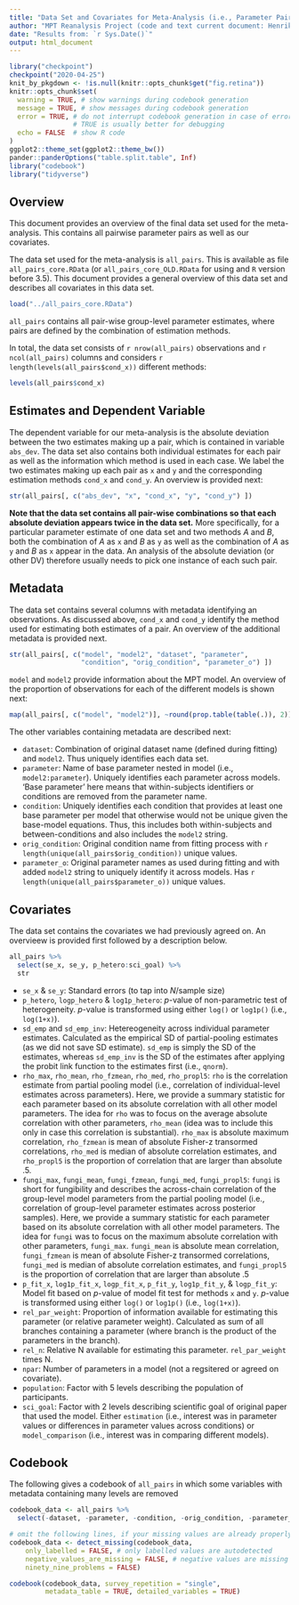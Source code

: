 ```yaml
---
title: "Data Set and Covariates for Meta-Analysis (i.e., Parameter Pairs across Methods)"
author: "MPT Reanalysis Project (code and text current document: Henrik Singmann)"
date: "Results from: `r Sys.Date()`"
output: html_document
---
```


```r
library("checkpoint")
checkpoint("2020-04-25")
knit_by_pkgdown <- !is.null(knitr::opts_chunk$get("fig.retina"))
knitr::opts_chunk$set(
  warning = TRUE, # show warnings during codebook generation
  message = TRUE, # show messages during codebook generation
  error = TRUE, # do not interrupt codebook generation in case of errors,
                # TRUE is usually better for debugging
  echo = FALSE  # show R code
)
ggplot2::theme_set(ggplot2::theme_bw())
pander::panderOptions("table.split.table", Inf)
library("codebook")
library("tidyverse")
```

## Overview

This document provides an overview of the final data set used for the
meta-analysis. This contains all pairwise parameter pairs as well as our
covariates.

The data set used for the meta-analysis is `all_pairs`. This is available as file `all_pairs_core.RData` (or
`all_pairs_core_OLD.RData` for using and `R` version before 3.5). This document
provides a general overview of this data set and describes all covariates in this data set.

```r
load("../all_pairs_core.RData")
```

`all_pairs` contains all pair-wise group-level parameter estimates, where pairs are defined by the combination of estimation methods.   

In total, the data set consists of `r nrow(all_pairs)` observations and `r ncol(all_pairs)` columns and considers `r length(levels(all_pairs$cond_x))` different methods:

```r
levels(all_pairs$cond_x)
```


## Estimates and Dependent Variable

The dependent variable for our meta-analysis is the absolute deviation between the two estimates making up a pair, which is contained in variable `abs_dev`. The data set also contains both individual estimates for each pair as well as the information which method is used in each case. We label the two estimates making up each pair as `x` and `y` and the corresponding estimation methods `cond_x` and `cond_y`. An overview is provided next:

```r
str(all_pairs[, c("abs_dev", "x", "cond_x", "y", "cond_y") ])
```

**Note that the data set contains all pair-wise combinations so that each absolute deviation appears twice in the data set.** More specifically, for a particular parameter estimate of one data set and two methods *A* and *B*, both the combination of *A* as `x` and *B* as `y` as well as the combination of *A* as `y` and *B* as `x` appear in the data. An analysis of the absolute deviation (or other DV) therefore usually needs to pick one instance of each such pair. 

## Metadata

The data set contains several columns with metadata identifying an observations. As discussed above, `cond_x` and `cond_y` identify the method used for estimating both estimates of a pair. An overview of the additional metadata is provided next.

```r
str(all_pairs[, c("model", "model2", "dataset", "parameter",
                  "condition", "orig_condition", "parameter_o") ])
```

`model` and `model2` provide information about the MPT model. An overview of the proportion of observations for each of the different models is shown next:

```r
map(all_pairs[, c("model", "model2")], ~round(prop.table(table(.)), 2))
```

The other variables containing metadata are described next:

- `dataset`: Combination of original dataset name (defined during fitting) and `model2`. Thus uniquely identifies each data set.
- `parameter`: Name of base parameter nested in model (i.e., `model2:parameter`). Uniquely identifies each parameter across models. 'Base parameter' here means that within-subjects identifiers or conditions are removed from the parameter name. 
- `condition`: Uniquely identifies each condition that provides at least one base parameter per model that otherwise would not be unique given the base-model equations. Thus, this includes both within-subjects and between-conditions and also includes the `model2` string.
- `orig_condition`: Original condition name from fitting process with `r length(unique(all_pairs$orig_condition))` unique values. 
- `parameter_o`: Original parameter names as used during fitting and with added `model2` string to uniquely identify it across models. Has `r length(unique(all_pairs$parameter_o))` unique values. 

## Covariates

The data set contains the covariates we had previously agreed on. An overvieew is provided first followed by a description below.

```r
all_pairs %>% 
  select(se_x, se_y, p_hetero:sci_goal) %>% 
  str
```

- `se_x` & `se_y`: Standard errors (to tap into $N$/sample size)
- `p_hetero`, `logp_hetero` & `log1p_hetero`:  $p$-value of non-parametric test of heterogeneity. $p$-value is transformed using either `log()` or `log1p()` (i.e.,  `log(1+x)`).
- `sd_emp` and `sd_emp_inv`: Hetereogeneity across individual parameter estimates. Calculated as the empirical SD of partial-pooling estimates (as we did not save SD estimate). `sd_emp` is simply the SD of the estimates, whereas `sd_emp_inv` is the SD of the estimates after applying the probit link function to the estimates first (i.e., `qnorm`).
- `rho_max`, `rho_mean`, `rho_fzmean`, `rho_med`, `rho_propl5`: `rho` is the correlation estimate from partial pooling model (i.e., correlation of individual-level estimates across parameters). Here, we provide a summary statistic for each parameter based on its absolute correlation with all other model parameters. The idea for `rho` was to focus on the average absolute correlation with other parameters,  `rho_mean` (idea was to include this only in case this correlation is substantial). `rho_max` is absolute maximum correlation, `rho_fzmean` is mean of absolute Fisher-z transormed correlations, `rho_med` is median of absolute correlation estimates, and `rho_propl5` is the proportion of correlation that are larger than absolute .5.
- `fungi_max`, `fungi_mean`, `fungi_fzmean`, `fungi_med`, `fungi_propl5`: `fungi` is short for fungibility and describes the across-chain correlation of the group-level model parameters from the partial pooling model (i.e., correlation of group-level parameter estimates across posterior samples). Here, we provide a summary statistic for each parameter based on its absolute correlation with all other model parameters. The idea for `fungi` was to focus on the maximum absolute correlation with other parameters,  `fungi_max`. `fungi_mean` is absolute mean correlation, `fungi_fzmean` is mean of absolute Fisher-z transormed correlations, `fungi_med` is median of absolute correlation estimates, and `fungi_propl5` is the proportion of correlation that are larger than absolute .5
- `p_fit_x`, `log1p_fit_x`, `logp_fit_x`, `p_fit_y`, `log1p_fit_y`, & `logp_fit_y`: Model fit based on $p$-value of model fit test for methods `x` and `y`. $p$-value is transformed using either `log()` or `log1p()` (i.e.,  `log(1+x)`).
- `rel_par_weight`: Proportion of information available for estimating this parameter (or relative parameter weight). Calculated as sum of all branches containing a parameter (where branch is the product of the parameters in the branch).
- `rel_n`: Relative N available for estimating this parameter. `rel_par_weight` times N.
- `npar`: Number of parameters in a model (not a regsitered or agreed on covariate).
- `population`: Factor with 5 levels describing the population of participants.
- `sci_goal`: Factor with 2 levels describing scientific goal of original paper that used the model. Either `estimation` (i.e., interest was in parameter values or differences in parameter values across conditions) or `model_comparison` (i.e., interest was in comparing different models).

## Codebook

The following gives a codebook of `all_pairs` in which some variables with metadata containing many levels are removed

```r
codebook_data <- all_pairs %>% 
  select(-dataset, -parameter, -condition, -orig_condition, -parameter_o)
```

```r
# omit the following lines, if your missing values are already properly labelled
codebook_data <- detect_missing(codebook_data,
    only_labelled = FALSE, # only labelled values are autodetected 
    negative_values_are_missing = FALSE, # negative values are missing values
    ninety_nine_problems = FALSE)

codebook(codebook_data, survey_repetition = "single", 
         metadata_table = TRUE, detailed_variables = TRUE)
```
